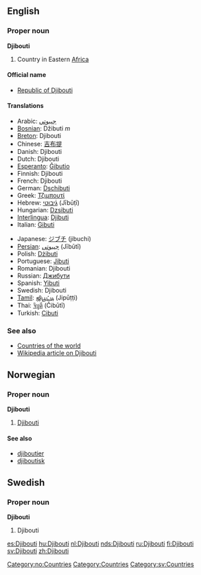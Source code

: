 ==English==
===Proper noun===
'''Djibouti'''

# Country in Eastern [[Africa]]

====Official name====
*[[Republic of Djibouti]]

====Translations====
{{top}}
*Arabic: [[جيبوتي]]
*[[Bosnian]]: Džibuti ''m''
*[[Breton]]: Djibouti
*Chinese: [[吉布提]]
*Danish: Djibouti
*Dutch: Djibouti
*[[Esperanto]]: [[Ĝibutio]]
*Finnish: Djibouti
*French: Djibouti
*German: [[Dschibuti]]
*Greek: [[Τζιμπουτί]]
*Hebrew: [[ג֜יבוטי]] (Jībūṭī)
*Hungarian: [[Dzsibuti]]
*[[Interlingua]]: [[Djibuti]]
*Italian: [[Gibuti]]
{{mid}}
*Japanese: [[ジブチ]] (jibuchi)
*[[Persian]]: [[جیبوتی]] (Jībūtī)
*Polish: [[Dżibuti]]
*Portuguese: [[Jibuti]]
*Romanian: Djibouti
*Russian: [[Джибути]]
*Spanish: [[Yibuti]]
*Swedish: Djibouti
*[[Tamil]]: [[ஜிபூட்டி]] (Jipūṭṭi)
*Thai: [[จิบูตี]] (Čibūtī)
*Turkish: [[Cibuti]]
{{bottom}}

=== See also ===
*[[Countries of the world]]
*[[w:Djibouti|Wikipedia article on Djibouti]]

==Norwegian==
===Proper noun===
[[Category:no:Countries]]
'''Djibouti'''
#[[#English|Djibouti]]
====See also====
*[[djiboutier]]
*[[djiboutisk]]

==Swedish==
===Proper noun===
'''Djibouti'''
#Djibouti

[[Category:Countries]]
[[Category:sv:Countries]]

[[es:Djibouti]]
[[hu:Djibouti]]
[[nl:Djibouti]]
[[nds:Djibouti]]
[[ru:Djibouti]]
[[fi:Djibouti]]
[[sv:Djibouti]]
[[zh:Djibouti]]